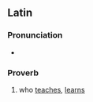 ==Latin==

===Pronunciation===
* {{la-IPA|quī docet discit}}

===Proverb===
{{head|la|proverb|head=[[quī]] [[doceō|docet]], [[discō|discit]]}}

# who [[teach]]es, [[learn]]s
